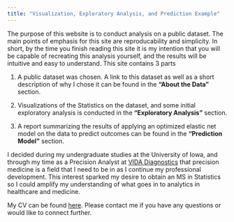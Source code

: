 ```yaml
---
title: "Visualization, Exploratory Analysis, and Prediction Example"
---
```


The purpose of this website is to conduct analysis on a public dataset. The main points of emphasis for this site are reproducability and simplicity. In short, by the time you finish reading this site it is my intention that you will be capable of recreating this analysis yourself, and the results will be intuitive and easy to understand. This site contains 3 parts

1) A public dataset was chosen. A link to this dataset as well as a short description of why I chose it can be found in the **"About the Data"** section.

2) Visualizations of the Statistics on the dataset, and some initial exploratory analysis is conducted in the **"Exploratory Analysis"** section.

3) A report summarizing the results of applying an optimized elastic net model on the data to predict outcomes can be found in the **"Prediction Model"** section.

I decided during my undergraduate studies at the University of Iowa, and through my time as a Precision Analyst at [VIDA Diagnostics](https://vidadiagnostics.com/) that precision medicine is a field that I need to be in as I continue my professional development. This interest sparked my desire to obtain an MS in Statistics so I could amplify my understanding of what goes in to analytics in healthcare and medicine.

My CV can be found [here](files/JamesGMoore_Resume2018.pdf). Please contact me if you have any questions or would like to connect further.
